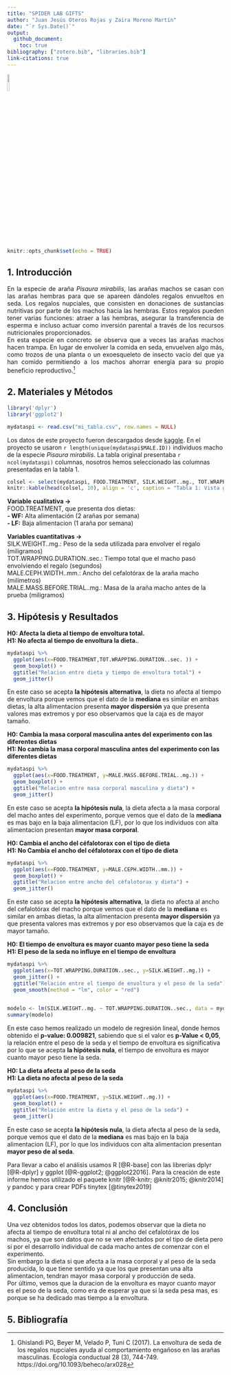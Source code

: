 ```yaml
---
title: "SPIDER LAB GIFTS" 
author: "Juan Jesús Oteros Rojas y Zaira Moreno Martín"
date: "`r Sys.Date()`"
output:
  github_document:
    toc: true
bibliography: ["zotero.bib", "libraries.bib"]
link-citations: true
---
```

![](Logo_UCO.png){width=10%}
```r
knitr::opts_chunk$set(echo = TRUE)
```

<!-- Para generar títulos, subtítulos etc se usa #, el número de # determina el estilo y el formato del texto -->
## 1. Introducción
<div style="text-align: justify;">
En la especie de araña *Pisaura mirabilis*, las arañas machos se casan con las arañas hembras para que se apareen dándoles regalos envueltos en seda.
Los regalos nupciales, que consisten en donaciones de sustancias nutritivas por parte de los machos hacia las hembras. Estos regalos pueden tener varias funciones: atraer a las hembras, asegurar la transferencia de esperma e incluso actuar como inversión parental a través de los recursos nutricionales proporcionados.  
En esta especie en concreto se observa que a veces las arañas machos hacen trampa. En lugar de envolver la comida en seda, envuelven algo más, como trozos de una planta o un exoesqueleto de insecto vacío del que ya han comido permitiendo a los machos ahorrar energía para su propio beneficio reproductivo.[^1]
</div>
[^1]: Ghislandi PG, Beyer M, Velado P, Tuni C (2017). La envoltura de seda de los regalos nupciales ayuda al comportamiento engañoso en las arañas masculinas. Ecología conductual 28 (3), 744-749. https://doi.org/10.1093/beheco/arx028

## 2. Materiales y Métodos
<!-- cargar las librerias que vamos a utilizar, queremos que el código se ejecute, pero no que aparezca en el documento final, también excluímos los avisos y mensajes -->

```r
library('dplyr')
library('ggplot2')
```
<!-- Leer los datos desde el fichero que está en la misma carpeta que el proyecto -->
```r
mydataspi <- read.csv("mi_tabla.csv", row.names = NULL)
```
Los datos de este proyecto fueron descargados desde [kaggle](https://www.kaggle.com/datasets/mexwell/spider-lab-gifts/data). En el proyecto se usaron `r length(unique(mydataspi$MALE.ID))` individuos macho de la especie *Pisaura mirabilis*. La tabla original presentaba `r ncol(mydataspi)` columnas, nosotros hemos seleccionado las columnas presentadas en la tabla 1.

<!--Creamos una tabla con los datos que se van a utilizar para tener una visión general-->

```r
colsel <- select(mydataspi, FOOD.TREATMENT, SILK.WEIGHT..mg., TOT.WRAPPING.DURATION..sec., MALE.CEPH.WIDTH..mm., MALE.MASS.BEFORE.TRIAL..mg.)
knitr::kable(head(colsel, 10), align = 'c', caption = "Tabla 1: Vista general datos") 
```
**Variable cualitativa ->**  
FOOD.TREATMENT, que presenta dos dietas:  
**- WF:** Alta alimentación (2 arañas por semana)  
**- LF:** Baja alimentacion (1 araña por semana)  
  
**Variables cuantitativas ->**   
SILK.WEIGHT..mg.: Peso de la seda utilizada para envolver el regalo (miligramos)  
TOT.WRAPPING.DURATION..sec.: Tiempo total que el macho pasó envolviendo el regalo (segundos)  
MALE.CEPH.WIDTH..mm.: Ancho del cefalotórax de la araña macho (milímetros)  
MALE.MASS.BEFORE.TRIAL..mg.: Masa de la araña macho antes de la prueba (miligramos)



## 3. Hipótesis y Resultados

**H0: Afecta la dieta al tiempo de envoltura total.**  
**H1: No afecta al tiempo de envoltura la dieta.**. 

```r
mydataspi %>% 
  ggplot(aes(x=FOOD.TREATMENT,TOT.WRAPPING.DURATION..sec. )) +
  geom_boxplot() +
  ggtitle("Relacion entre dieta y tiempo de envoltura total") +
  geom_jitter()
```

En este caso se acepta **la hipótesis alternativa**, la dieta no afecta al tiempo de envoltura porque vemos que el dato de la **mediana** es similar en ambas dietas, la alta alimentacion presenta **mayor dispersión** ya que presenta valores mas extremos y por eso observamos que la caja es de mayor tamaño.  

<!-- insertar nueva página -->
\newpage  

**H0: Cambia la masa corporal masculina antes del experimento con las diferentes dietas**  
**H1: No cambia la masa corporal masculina antes del experimento con las diferentes dietas**  

```r
mydataspi %>% 
  ggplot(aes(x=FOOD.TREATMENT, y=MALE.MASS.BEFORE.TRIAL..mg.)) +
  geom_boxplot() +
  ggtitle("Relacion entre masa corporal masculina y dieta") +
  geom_jitter()
```

En este caso se acepta **la hipótesis nula**, la dieta afecta a la masa corporal del macho antes del experimento, porque vemos que el dato de la **mediana** es mas bajo en la baja alimentacion (LF), por lo que los individuos con alta alimentacion presentan **mayor masa corporal**.  


**H0: Cambia el ancho del céfalotorax con el tipo de dieta**  
**H1: No Cambia el ancho del céfalotorax con el tipo de dieta**

```r
mydataspi %>% 
  ggplot(aes(x=FOOD.TREATMENT, y=MALE.CEPH.WIDTH..mm.)) +
  geom_boxplot() +
  ggtitle("Relacion entre ancho del céfalotorax y dieta") +
  geom_jitter()
```

En este caso se acepta **la hipótesis alternativa**, la dieta no afecta al ancho del cefalotórax del macho porque vemos que el dato de la **mediana** es similar en ambas dietas, la alta alimentacion presenta **mayor dispersión** ya que presenta valores mas extremos y por eso observamos que la caja es de mayor tamaño.  


**H0: El tiempo de envoltura es mayor cuanto mayor peso tiene la seda**  
**H1: El peso de la seda no influye en el tiempo de envoltura**  
```r
mydataspi %>% 
  ggplot(aes(x=TOT.WRAPPING.DURATION..sec., y=SILK.WEIGHT..mg.)) +
  geom_jitter() +
  ggtitle("Relación entre el tiempo de envoltura y el peso de la seda") + 
  geom_smooth(method = "lm", color = "red")
  
```
<!-- Hemos realizado un modelo de regresión lineal para obtener datos estadísticos, que apoyen el gráfico pero que no se muestren completos en el documento de salida. En concreto nos interesa el p-Value -->
```r
modelo <- lm(SILK.WEIGHT..mg. ~ TOT.WRAPPING.DURATION..sec., data = mydataspi)
summary(modelo)
```
En este caso hemos realizado un modelo de regresión lineal, donde hemos obtenido el **p-value: 0.009821**, sabiendo que si el valor es **p-Value < 0,05**, la relación entre el peso de la seda y el tiempo de envoltura es significativa por lo que se acepta **la hipótesis nula**, el tiempo de envoltura es mayor cuanto mayor peso tiene la seda.


**H0: La dieta afecta al peso de la seda**  
**H1: La dieta no afecta al peso de la seda**  
```r
mydataspi %>% 
  ggplot(aes(x=FOOD.TREATMENT, y=SILK.WEIGHT..mg.)) +
  geom_boxplot() +
  ggtitle("Relación entre la dieta y el peso de la seda") +
  geom_jitter()
```

En este caso se acepta **la hipótesis nula**, la dieta afecta al peso de la seda, porque vemos que el dato de la **mediana** es mas bajo en la baja alimentacion (LF), por lo que los individuos con alta alimentacion presentan **mayor peso de al seda**.  

Para llevar a cabo el análisis usamos R [@R-base] con las librerias dplyr [@R-dplyr] y ggplot [@R-ggplot2; @ggplot22016]. Para la creación de este informe hemos utilizado el paquete knitr [@R-knitr; @knitr2015; @knitr2014] y pandoc y para crear PDFs tinytex [@tinytex2019]

## 4. Conclusión  
Una vez obtenidos todos los datos, podemos observar que la dieta no afecta al tiempo de envoltura total ni al ancho del cefalotórax de los machos, ya que son datos que no se ven afectados por el tipo de dieta pero si por el desarrollo individual de cada macho antes de comenzar con el experimento.  
Sin embargo la dieta si que afecta a la masa corporal y al peso de la seda producida, lo que tiene sentido ya que los que presentan una alta alimentacion, tendran mayor masa corporal y producción de seda.  
Por último, vemos que la duracion de la envoltura es mayor cuanto mayor es el peso de la seda, como era de esperar ya que si la seda pesa mas, es porque se ha dedicado mas tiempo a la envoltura.

## 5. Bibliografía




